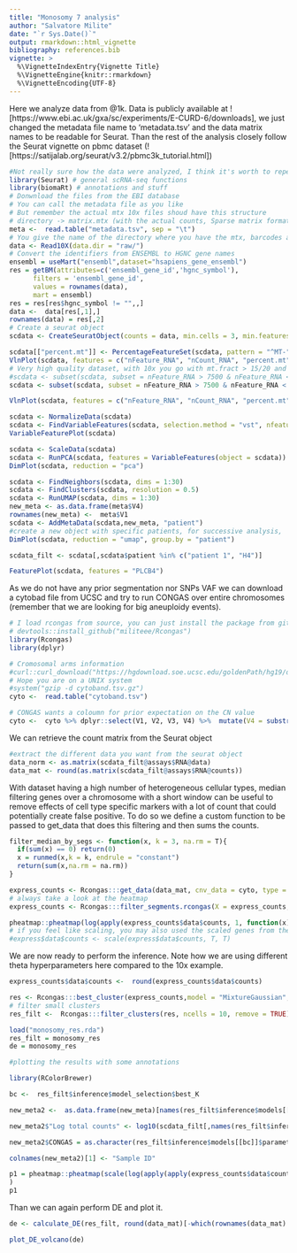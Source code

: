 ```yaml
---
title: "Monosomy 7 analysis"
author: "Salvatore Milite"
date: "`r Sys.Date()`"
output: rmarkdown::html_vignette
bibliography: references.bib
vignette: >
  %\VignetteIndexEntry{Vignette Title}
  %\VignetteEngine{knitr::rmarkdown}
  %\VignetteEncoding{UTF-8}
---
```


Here we analyze data from @1k. Data is publicly available at ![https://www.ebi.ac.uk/gxa/sc/experiments/E-CURD-6/downloads], we just changed the metadata file name to 'metadata.tsv' and the data matrix names to be readable for Seurat. Than the rest of the analysis closely follow the Seurat vignette on pbmc dataset (![https://satijalab.org/seurat/v3.2/pbmc3k_tutorial.html])

```r
#Not really sure how the data were analyzed, I think it's worth to repeat it and have the data preproccessed as you want 
library(Seurat) # general scRNA-seq functions
library(biomaRt) # annotations and stuff
# Donwnload the files from the EBI database
# You can call the metadata file as you like
# But remember the actual mtx 10x files shoud have this structure
# directory -> matrix.mtx (with the actual counts, Sparse matrix format), barcodes.tsv (with cellular barcodes) and genes.tsv (with gene names)
meta <-  read.table("metadata.tsv", sep = "\t")
# You give the name of the directory where you have the mtx, barcodes and genes file
data <- Read10X(data.dir = "raw/")
# Convert the identifiers from ENSEMBL to HGNC gene names
ensembl = useMart("ensembl",dataset="hsapiens_gene_ensembl")
res = getBM(attributes=c('ensembl_gene_id','hgnc_symbol'), 
      filters = 'ensembl_gene_id', 
      values = rownames(data), 
      mart = ensembl)
res = res[res$hgnc_symbol != "",,]
data <-  data[res[,1],]
rownames(data) = res[,2]
# Create a seurat object
scdata <- CreateSeuratObject(counts = data, min.cells = 3, min.features = 200 )
```

```r
scdata[["percent.mt"]] <- PercentageFeatureSet(scdata, pattern = "^MT-")
VlnPlot(scdata, features = c("nFeature_RNA", "nCount_RNA", "percent.mt"), ncol = 3)
# Very high quality dataset, with 10x you go with mt.fract > 15/20 and nFeatures > 200-300
#scdata <- subset(scdata, subset = nFeature_RNA > 7500 & nFeature_RNA < 15000 & percent.mt < 15)
scdata <- subset(scdata, subset = nFeature_RNA > 7500 & nFeature_RNA < 15000 & percent.mt < 15 & nCount_RNA > 6.8e+6 & nCount_RNA < 2.4e+7)
```

```r
VlnPlot(scdata, features = c("nFeature_RNA", "nCount_RNA", "percent.mt"), ncol = 3)

```


```r
scdata <- NormalizeData(scdata)
scdata <- FindVariableFeatures(scdata, selection.method = "vst", nfeatures = 200)
VariableFeaturePlot(scdata)
```

```r
scdata <- ScaleData(scdata)
scdata <- RunPCA(scdata, features = VariableFeatures(object = scdata))
DimPlot(scdata, reduction = "pca")
```

```r
scdata <- FindNeighbors(scdata, dims = 1:30)
scdata <- FindClusters(scdata, resolution = 0.5)
scdata <- RunUMAP(scdata, dims = 1:30)
new_meta <- as.data.frame(meta$V4)
rownames(new_meta) <-  meta$V1
scdata <- AddMetaData(scdata,new_meta, "patient")
#create a new object with specific patients, for successive analysis,  you can also subset based on the UMAP clusters
DimPlot(scdata, reduction = "umap", group.by = "patient")

scdata_filt <- scdata[,scdata$patient %in% c("patient 1", "H4")]
```

```r
FeaturePlot(scdata, features = "PLCB4")
```

As we do not have any prior segmentation nor SNPs VAF we can download a cytobad file from UCSC and try to run CONGAS over entire chromosomes (remember that we are looking for big aneuploidy events).

```r
# I load rcongas from source, you can just install the package from github with 
# devtools::install_github("militeee/Rcongas")
library(Rcongas)
library(dplyr)

# Cromosomal arms information
#curl::curl_download("https://hgdownload.soe.ucsc.edu/goldenPath/hg19/database/cytoBand.txt.gz", destfile = "./cytoband.tsv.gz")
# Hope you are on a UNIX system
#system("gzip -d cytoband.tsv.gz")
cyto <-  read.table("cytoband.tsv")

# CONGAS wants a coloumn for prior expectation on the CN value 
cyto <-  cyto %>% dplyr::select(V1, V2, V3, V4) %>%  mutate(V4 = substr(V4, 1,1)) %>%  group_by(V1) %>% summarize(chr = unique(V1), start = min(V2), end = max(V3)) %>% ungroup() %>%  dplyr::select(chr, start, end)%>%  mutate(tot = rep(2, length(chr)))
```

We can retrieve the count matrix from the Seurat object 
```r
#extract the different data you want from the seurat object
data_norm <- as.matrix(scdata_filt@assays$RNA@data)
data_mat <- round(as.matrix(scdata_filt@assays$RNA@counts))
```

With dataset having a high number of heterogeneous cellular types, median filtering genes over a chromosome with a short window can be useful to remove effects of cell type specific markers with a lot of count that could potentially create false positive. To do so we define a custom function to be passed to get_data that does this filtering and then sums the counts.

```r

filter_median_by_segs <- function(x, k = 3, na.rm = T){
  if(sum(x) == 0) return(0)
  x = runmed(x,k = k, endrule = "constant")
  return(sum(x,na.rm = na.rm))
} 
```

```r

express_counts <- Rcongas:::get_data(data_mat, cnv_data = cyto, type = "fixed_binning", fun = filter_median_by_segs, correct_bins = F)
# always take a look at the heatmap 
express_counts <- Rcongas:::filter_segments.rcongas(X = express_counts, filter_mu = 100)

pheatmap::pheatmap(log(apply(express_counts$data$counts, 1, function(x) x/express_counts$data$cnv$mu) %>%  t/ rowSums(express_counts$data$counts)), cluster_cols = F,  show_rownames = F, annotation_row = new_meta, color = RColorBrewer::brewer.pal(9,"Reds"))
# if you feel like scaling, you may also used the scaled genes from the Seurat object as shown above, never tried but more sense than this to me 
#express$data$counts <- scale(express$data$counts, T, T)
```

We are now ready to perform the inference. Note how we are using different theta hyperparameters here compared to the 10x example.
```r
express_counts$data$counts <-  round(express_counts$data$counts)

res <- Rcongas:::best_cluster(express_counts,model = "MixtureGaussian", clusters = 1:3, steps = 300, lr = 0.01, param_list = list("theta_scale" = 3.5, "theta_rate" =0.01, "cnv_var" = 0.10) , method = "BIC",  MAP = T, posteriors = T, step_post = 150)
# filter small clusters
res_filt <-  Rcongas:::filter_clusters(res, ncells = 10, remove = TRUE)

```
```r
load("monosomy_res.rda")
res_filt = monosomy_res
de = monosomy_res

```

```r
#plotting the results with some annotations

library(RColorBrewer)

bc <-  res_filt$inference$model_selection$best_K

new_meta2 <-  as.data.frame(new_meta)[names(res_filt$inference$models[[bc]]$parameters$assignement),, drop = F]

new_meta2$"Log total counts" <- log10(scdata_filt[,names(res_filt$inference$models[[bc]]$parameters$assignement)]$nCount_RNA)

new_meta2$CONGAS = as.character(res_filt$inference$models[[bc]]$parameters$assignement)

colnames(new_meta2)[1] <- "Sample ID"

p1 = pheatmap::pheatmap(scale(log(apply(apply(express_counts$data$counts[names(res_filt$inference$models[[bc]]$parameters$assignement),], 1, function(x) x/express_counts$data$cnv$mu) %>%  t ,2, function(x) x/ res_filt$inference$models[[bc]]$parameters$norm_factor))[names(sort(res_filt$inference$models[[bc]]$parameters$assignement)),]), cluster_cols = F,  show_rownames = F, annotation_row = new_meta2, color = rev(brewer.pal(11, "RdBu")), cluster_rows = F, gaps_row = cumsum(table(res_filt$inference$models[[bc]]$parameters$assignement)) [c(2,1)],breaks=seq(-3, 3, length.out = 11)
)
p1
```
Than we can again perform DE and plot it.
```r


de <- calculate_DE(res_filt, round(data_mat)[-which(rownames(data_mat) %in% (Rcongas::hg38_gene_coordinates %>%  filter(chr %in% c("chrX", "chrY")) %>%  pull(gene))),names(res_filt$inference$models[[bc]]$parameters$assignement)], clone1 = "c1", "c2", method = "DESeq2")

```
```r
plot_DE_volcano(de)

```

